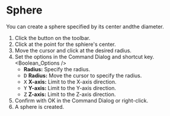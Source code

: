 
# Sphere

<Reference shortcut='' command='Sphere' button='Toolbar' />

You can  create a sphere specified by its center andthe diameter.

1. Click the button <ButtonIcon type="button-sphere" /> on the toolbar.
2. Click at the point for the sphiere's center.
3. Move the cursor and click at the desired radius.
4. Set the options in the Command Dialog and shortcut key.
   <Boolean_Options />
   - **Radius:** Specify the radius.
   - <kbd>D</kbd> **Radius:** Move the cursor to specify the radius.
   - <kbd>X</kbd> **X-axis:** Limit to the X-axis direction.
   - <kbd>Y</kbd> **Y-axis:** Limit to the Y-axis direction.
   - <kbd>Z</kbd> **Z-axis:** Limit to the Z-axis direction.
5. Confirm with OK in the Command Dialog or right-click.
6. A sphere is created.



